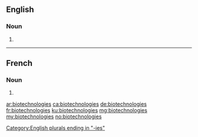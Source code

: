 ==English==

===Noun===
{{head|en|plural}}

# {{plural of|biotechnology|lang=en}}

[[Category:English plurals ending in "-ies"]]

----

==French==

===Noun===
{{head|fr|plural}}

# {{plural of|biotechnologie|lang=fr}}

[[ar:biotechnologies]]
[[ca:biotechnologies]]
[[de:biotechnologies]]
[[fr:biotechnologies]]
[[ku:biotechnologies]]
[[mg:biotechnologies]]
[[my:biotechnologies]]
[[no:biotechnologies]]